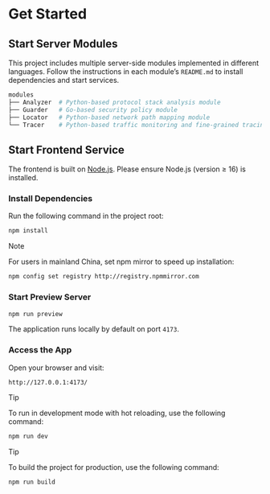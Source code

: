 
# Get Started

## Start Server Modules

This project includes multiple server-side modules implemented in different languages. Follow the instructions in each module’s `README.md` to install dependencies and start services.

```bash
modules
├── Analyzer  # Python-based protocol stack analysis module
├── Guarder   # Go-based security policy module
├── Locator   # Python-based network path mapping module
└── Tracer    # Python-based traffic monitoring and fine-grained tracing module
```

## Start Frontend Service

<Steps>

The frontend is built on [Node.js](https://nodejs.org/en). Please ensure Node.js (version ≥ 16) is installed.

### Install Dependencies

Run the following command in the project root:

```sh npm2yarn
npm install
```
> [!NOTE]
>
> For users in mainland China, set npm mirror to speed up installation:
> ```bash
> npm config set registry http://registry.npmmirror.com
> ```
>


### Start Preview Server

```sh npm2yarn
npm run preview
```

The application runs locally by default on port `4173`.

### Access the App

Open your browser and visit:

```
http://127.0.0.1:4173/
```
> [!TIP]
>
> To run in development mode with hot reloading, use the following command:

```sh npm2yarn
npm run dev
```
> [!TIP]
>
> To build the project for production, use the following command:

```sh npm2yarn
npm run build
```
</Steps>